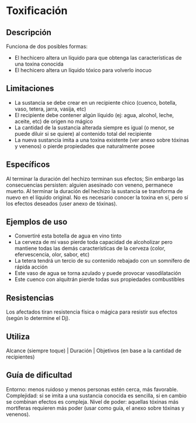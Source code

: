 # Toxificación

## Descripción

Funciona de dos posibles formas:

- El hechicero altera un líquido para que obtenga las características de una toxina conocida
- El hechicero altera un líquido tóxico para volverlo inocuo

## Limitaciones

- La sustancia se debe crear en un recipiente chico (cuenco, botella, vaso, tetera, jarra, vasija, etc)
- El recipiente debe contener algún líquido (ej: agua, alcohol, leche, aceite, etc) de origen no mágico
- La cantidad de la sustancia alterada siempre es igual (o menor, se puede diluir si se quiere) al contenido total del recipiente
- La nueva sustancia imita a una toxina existente (ver anexo sobre tóxinas y venenos) o pierde propiedades que naturalmente posee

## Específicos

Al terminar la duración del hechizo terminan sus efectos; Sin embargo las consecuencias persisten: alguien asesinado con veneno, permanece muerto. Al terminar la duración del hechizo la sustancia se transforma de nuevo en el líquido original. No es necesario conocer la toxina en sí, pero sí los efectos deseados (user anexo de tóxinas).

## Ejemplos de uso

- Convertiré esta botella de agua en vino tinto
- La cerveza de mi vaso pierde toda capacidad de alcoholizar pero mantiene todas las demás características de la cerveza (color, efervescencia, olor, sabor, etc)
- La tetera tendrá un tercio de su contenido rebajado con un somnífero de rápida acción
- Este vaso de agua se torna azulado y puede provocar vasodilatación
- Este cuenco con alquitrán pierde todas sus propiedades combustibles

## Resistencias

Los afectados tiran resistencia física o mágica para resistir sus efectos (según lo determine el Dj).

## Utiliza

Alcance (siempre toque) | Duración | Objetivos (en base a la cantidad de recipientes)

## Guía de dificultad

Entorno: menos ruidoso y menos personas estén cerca, más favorable. Complejidad: si se imita a una sustancia conocida es sencilla, si en cambio se combinan efectos es compleja. Nivel de poder: aquellas tóxinas más mortíferas requieren más poder (usar como guía, el anexo sobre tóxinas y venenos).
